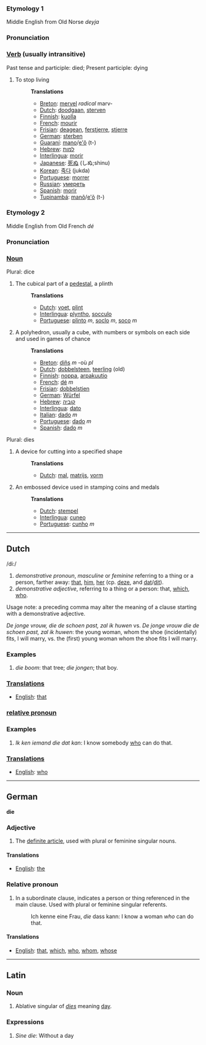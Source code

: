 ===Etymology 1===
Middle English from Old Norse ''deyja''
===Pronunciation===
===[[Verb]] (usually intransitive)===
Past tense and participle: died; Present participle: dying
#To stop living
#:'''Translations'''
#:*[[Breton]]: [[mervel]] ''radical'' marv-
#:*[[Dutch]]: [[doodgaan]], [[sterven]]
#:*[[Finnish]]: [[kuolla]]
#:*[[French]]: [[mourir]]
#:*[[Frisian]]: [[deagean]], [[ferstjerre]], [[stjerre]]
#:*[[German]]: [[sterben]]
#:*[[Guaraní]]: [[mano]]/[[e'õ]] (t-)
#:*[[Hebrew]]: [[למות]]
#:*[[Interlingua]]: [[morir]]
#:*[[Japanese]]: [[死ぬ]] (しぬ;shinu)
#:*[[Korean]]: [[죽다]] (jukda)
#:*[[Portuguese]]: [[morrer]]
#:*[[Russian]]: [[умереть]]
#:*[[Spanish]]: [[morir]]
#:*[[Tupinambá]]: [[manõ]]/[[e'õ]] (t-)

===Etymology 2===
Middle English from Old French ''dé''
===Pronunciation===
===[[Noun]]===
Plural: dice
#The cubical part of a [[pedestal]], a plinth
#:'''Translations'''
#:*[[Dutch]]: [[voet]], [[plint]]
#:*[[Interlingua]]: [[plyntho]], [[socculo]]
#:*[[Portuguese]]: [[plinto]] ''m'', [[soclo]] ''m'', [[soco]] ''m''
#A polyhedron, usually a cube, with numbers or symbols on each side and used in games of chance
#:'''Translations'''
#:*[[Breton]]: [[diñs]] ''m'' -où ''pl''
#:*[[Dutch]]: [[dobbelsteen]], [[teerling]] (old)
#:*[[Finnish]]: [[noppa]], [[arpakuutio]]
#:*[[French]]: [[dé]] ''m''
#:*[[Frisian]]: [[dobbelstien]]
#:*[[German]]: [[Würfel]]
#:*[[Hebrew]]: [[קוביה]]
#:*[[Interlingua]]: [[dato]]
#:*[[Italian]]: [[dado]] ''m''
#:*[[Portuguese]]: [[dado]] ''m''
#:*[[Spanish]]: [[dado]] ''m''

Plural: dies
#A device for cutting into a specified shape
#:'''Translations'''
#:*[[Dutch]]: [[mal]], [[matrijs]], [[vorm]]
#An embossed device used in stamping coins and medals
#:'''Translations'''
#:*[[Dutch]]: [[stempel]]
#:*[[Interlingua]]: [[cuneo]]
#:*[[Portuguese]]: [[cunho]] ''m''

----

== Dutch ==

/di:/

# ''demonstrative pronoun'', ''masculine'' or ''feminine'' referring to a thing or a person, farther away: [[that]], [[him]], [[her]] (cp. [[deze]], and [[dat]]/[[dit]]).
# ''demonstrative adjective'', referring to a thing or a person: that, [[which]], [[who]].

Usage note: a preceding comma may alter the meaning of a clause starting with a demonstrative adjective.

''De jonge vrouw, die de schoen past, zal ik huwen'' vs. ''De jonge vrouw die de schoen past, zal ik huwen'': the young woman, whom the shoe (incidentally) fits, I will marry, vs. the (first) young woman whom the shoe fits I will marry.

=== Examples ===

# ''die boom'': that tree; ''die jongen''; that boy.

===[[Translation]]s===

*[[English]]: [[that]]

===[[relative pronoun]]===

=== Examples ===

# ''Ik ken iemand die dat kan'': I know somebody [[who]] can do that.

===[[Translation]]s===

*[[English]]: [[who]]

----
== German ==

'''die'''

=== Adjective ===

# The [[definite article]], used with plural or feminine singular nouns.

====Translations====

*[[English]]: [[the]]

===Relative pronoun===

# In a subordinate clause, indicates a person or thing referenced in the main clause.  Used with plural or feminine singular referents.
#: Ich kenne eine Frau, ''die'' dass kann: I know a woman ''who'' can do that.

====Translations====

*[[English]]: [[that]], [[which]], [[who]], [[whom]], [[whose]]

----
==Latin==
===Noun===
#Ablative singular of ''[[dies]]'' meaning [[day]].

===Expressions===
#''Sine die'': Without a day